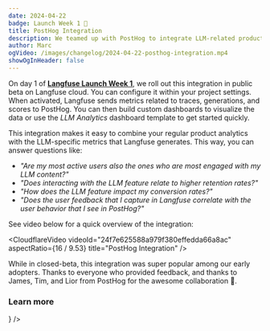 ```yaml
---
date: 2024-04-22
badge: Launch Week 1 🚀
title: PostHog Integration
description: We teamed up with PostHog to integrate LLM-related product metrics into your existing PostHog dashboards.
author: Marc
ogVideo: /images/changelog/2024-04-22-posthog-integration.mp4
showOgInHeader: false
---
```



<ChangelogHeader />

On day 1 of [**Langfuse Launch Week 1**](/blog/launch-week-1), we roll out this integration in public beta on Langfuse cloud. You can configure it within your project settings. When activated, Langfuse sends metrics related to traces, generations, and scores to PostHog. You can then build custom dashboards to visualize the data or use the _LLM Analytics_ dashboard template to get started quickly.

This integration makes it easy to combine your regular product analytics with the LLM-specific metrics that Langfuse generates. This way, you can answer questions like:

- _"Are my most active users also the ones who are most engaged with my LLM content?"_
- _"Does interacting with the LLM feature relate to higher retention rates?"_
- _"How does the LLM feature impact my conversion rates?"_
- _"Does the user feedback that I capture in Langfuse correlate with the user behavior that I see in PostHog?"_

See video below for a quick overview of the integration:


<CloudflareVideo
  videoId="24f7e625588a979f380effedda66a8ac"
  aspectRatio={16 / 9.53}
  title="PostHog Integration"
/>

While in closed-beta, this integration was super popular among our early adopters. Thanks to everyone who provided feedback, and thanks to James, Tim, and Lior from PostHog for the awesome collaboration 🙏.

### Learn more


<Cards num={3}>
  <Card title="Docs" href="/docs/analytics/posthog" icon={<FileCode />} />
</Cards>

